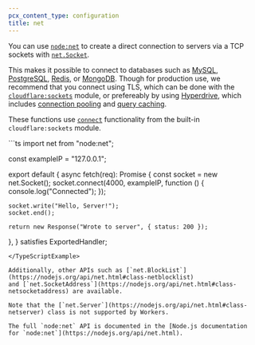 ```yaml
---
pcx_content_type: configuration
title: net
---
```



<Render file="nodejs-compat-howto" />

You can use [`node:net`](https://nodejs.org/api/net.html) to create a direct connection to servers via a TCP sockets
with [`net.Socket`](https://nodejs.org/api/net.html#class-netsocket).

This makes it possible to connect to databases such as [MySQL](https://www.mysql.com/), [PostgreSQL](https://www.postgresql.org/),
[Redis](https://redis.io/), or [MongoDB](https://github.com/mongodb/mongo). Though for production use, we recommend that you connect
using TLS, which can be done with the [`cloudflare:sockets`](/workers/runtime-apis/tcp-sockets/#connect)
module, or prefereably by using [Hyperdrive](/hyperdrive), which includes
[connection pooling](/hyperdrive/configuration/how-hyperdrive-works/#connection-pooling)
and [query caching](/hyperdrive/configuration/how-hyperdrive-works/#query-caching).

These functions use [`connect`](/workers/runtime-apis/tcp-sockets/#connect) functionality from the built-in `cloudflare:sockets` module.

<TypeScriptExample filename="index.ts">
```ts
import net from "node:net";

const exampleIP = "127.0.0.1";

export default {
  async fetch(req): Promise<Response> {
    const socket = new net.Socket();
    socket.connect(4000, exampleIP, function () {
      console.log("Connected");
    });

    socket.write("Hello, Server!");
    socket.end();

    return new Response("Wrote to server", { status: 200 });
  },
} satisfies ExportedHandler;

```
</TypeScriptExample>

Additionally, other APIs such as [`net.BlockList`](https://nodejs.org/api/net.html#class-netblocklist)
and [`net.SocketAddress`](https://nodejs.org/api/net.html#class-netsocketaddress) are available.

Note that the [`net.Server`](https://nodejs.org/api/net.html#class-netserver) class is not supported by Workers.

The full `node:net` API is documented in the [Node.js documentation for `node:net`](https://nodejs.org/api/net.html).
